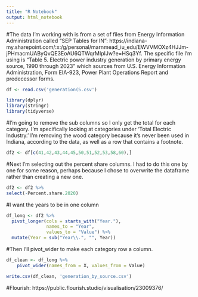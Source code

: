 ```yaml
---
title: "R Notebook"
output: html_notebook
---
```

#The data I'm working with is from a set of files from Energy Information Administration called "SEP Tables for IN": https://indiana-my.sharepoint.com/:x:/g/personal/marnmead_iu_edu/EWVVMOXz4HJJm-jPHmacmUAByQvQE3EoAU6QTWqrMIpIJw?e=HSq3Yf. The specific file I'm using is "Table 5. Electric power industry generation by primary energy source, 1990 through 2023" which sources from U.S. Energy Information Administration, Form EIA-923, Power Plant Operations Report and predecessor forms.																												
```r
df <- read.csv('generation(5.csv')
```

```r
library(dplyr)
library(stringr)
library(tidyverse)
```

#I'm going to remove the sub columns so I only get the total for each category. I'm specifically looking at categories under 'Total Electric Industry.' I'm removing the wood category because it's never been used in Indiana, according to the data, as well as a row that contains a footnote.

```r
df2 <- df[c(41,42,43,44,45,50,51,52,53,58,60),]
```

#Next I'm selecting out the percent share columns. I had to do this one by one for some reason, perhaps because I chose to overwrite the dataframe rather than creating a new one. 

```r
df2 <- df2 %>%
select(-Percent.share.2020)
```

#I want the years to be in one column

```r
df_long <- df2 %>%
  pivot_longer(cols = starts_with("Year."),
               names_to = "Year",
               values_to = "Value") %>%
  mutate(Year = sub("Year\\.", "", Year))

```

#Then I'll pivot_wider to make each category row a column.

```r
df_clean <- df_long %>%
    pivot_wider(names_from = X, values_from = Value)
```


```r
write.csv(df_clean, 'generation_by_source.csv')
```

#Flourish: https://public.flourish.studio/visualisation/23009376/
